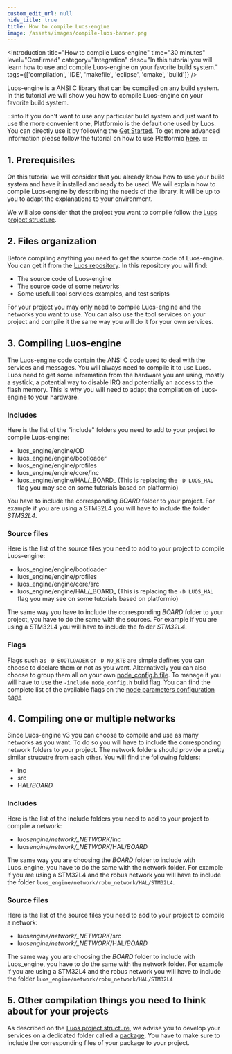 ```yaml
---
custom_edit_url: null
hide_title: true
title: How to compile Luos-engine
image: /assets/images/compile-luos-banner.png
---
```



<Introduction
  title="How to compile Luos-engine"
  time="30 minutes"
  level="Confirmed"
  category="Integration"
  desc="In this tutorial you will learn how to use and compile Luos-engine on your favorite build system."
  tags={['compilation', 'IDE', 'makefile', 'eclipse', 'cmake', 'build']}
/>

Luos-engine is a ANSI C library that can be compiled on any build system. In this tutorial we will show you how to compile Luos-engine on your favorite build system.

:::info
If you don't want to use any particular build system and just want to use the more convenient one, Platformio is the default one used by Luos. You can directly use it by following the [Get Started](/tutorials/get-started).
To get more advanced information please follow the tutorial on how to use Platformio [here](/tutorials/pio).
:::

## 1. Prerequisites

On this tutorial we will consider that you already know how to use your build system and have it installed and ready to be used. We will explain how to compile Luos-engine by describing the needs of the library. It will be up to you to adapt the explanations to your environment.

We will also consider that the project you want to compile follow the [Luos project structure](/docs/luos-technology/basics/organization).

## 2. Files organization

Before compiling anything you need to get the source code of Luos-engine. You can get it from the [Luos repository](https://github.com/Luos-io/luos_engine).
In this repository you will find:

- The source code of Luos-engine
- The source code of some networks
- Some usefull tool services examples, and test scripts

For your project you may only need to compile Luos-engine and the networks you want to use. You can also use the tool services on your project and compile it the same way you will do it for your own services.

## 3. Compiling Luos-engine

The Luos-engine code contain the ANSI C code used to deal with the services and messages. You will always need to compile it to use Luos. Luos need to get some information from the hardware you are using, mostly a systick, a potential way to disable IRQ and potentially an access to the flash memory. This is why you will need to adapt the compilation of Luos-engine to your hardware.

### Includes

Here is the list of the "include" folders you need to add to your project to compile Luos-engine:

- luos_engine/engine/OD
- luos_engine/engine/bootloader
- luos_engine/engine/profiles
- luos_engine/engine/core/inc
- luos_engine/engine/HAL/\_BOARD\_ (This is replacing the `-D LUOS_HAL` flag you may see on some tutorials based on platformio)

You have to include the corresponding _BOARD_ folder to your project. For example if you are using a STM32L4 you will have to include the folder _STM32L4_.

### Source files

Here is the list of the source files you need to add to your project to compile Luos-engine:

- luos_engine/engine/bootloader
- luos_engine/engine/profiles
- luos_engine/engine/core/src
- luos_engine/engine/HAL/\_BOARD\_ (This is replacing the `-D LUOS_HAL` flag you may see on some tutorials based on platformio)

The same way you have to include the corresponding _BOARD_ folder to your project, you have to do the same with the sources. For example if you are using a STM32L4 you will have to include the folder _STM32L4_.

### Flags

Flags such as `-D BOOTLOADER` or `-D NO_RTB` are simple defines you can choose to declare them or not as you want.
Alternatively you can also choose to group them all on your own [node_config.h file](/docs/luos-technology/basics/organization). To manage it you will have to use the `-include node_config.h` build flag.
You can find the complete list of the available flags on the [node parameters configuration page](/docs/luos-technology/node/luos#node-parameters-configuration)

## 4. Compiling one or multiple networks

Since Luos-engine v3 you can choose to compile and use as many networks as you want. To do so you will have to include the corresponding network folders to your project.
The network folders should provide a pretty similar strucutre from each other. You will find the following folders:

- inc
- src
- HAL/_BOARD_

### Includes

Here is the list of the include folders you need to add to your project to compile a network:

- luos*engine/network/\_NETWORK*/inc
- luos*engine/network/\_NETWORK*/HAL/_BOARD_

The same way you are choosing the _BOARD_ folder to include with Luos_engine, you have to do the same with the network folder. For example if you are using a STM32L4 and the robus network you will have to include the folder `luos_engine/network/robu_network/HAL/STM32L4`.

### Source files

Here is the list of the source files you need to add to your project to compile a network:

- luos*engine/network/\_NETWORK*/src
- luos*engine/network/\_NETWORK*/HAL/_BOARD_

The same way you are choosing the _BOARD_ folder to include with Luos_engine, you have to do the same with the network folder. For example if you are using a STM32L4 and the robus network you will have to include the folder `luos_engine/network/robu_network/HAL/STM32L4`

## 5. Other compilation things you need to think about for your projects

As described on the [Luos project structure](/docs/luos-technology/basics/organization), we advise you to develop your services on a dedicated folder called a [package](/docs/luos-technology/packages). You have to make sure to include the corresponding files of your package to your project.

